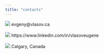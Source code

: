 ```yaml
---
title: "contacts"
---
```


![](email.png)
evgeny@vlasov.ca  
<br>![](linkedin.png)
https://www.linkedin.com/in/vlasoveugene  
<br>![](map.png)
Calgary, Canada  
